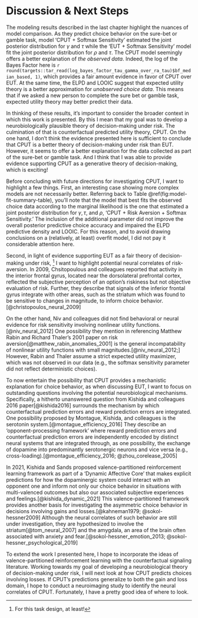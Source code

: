# Discussion & Next Steps

The modeling results described in the last chapter highlight the nuances of model comparison. As they predict choice behavior on the sure-bet or gamble task, model 'CPUT + Softmax Sensitivity' estimated the joint posterior distribution for $\gamma$ and $\tau$ while the 'EUT + Softmax Sensitivity' model fit the joint posterior distribution for $\rho$ and $\tau$. The CPUT model seemingly offers a better explanation of *the observed data*. Indeed, the log of the Bayes Factor here is `r round(targets::tar_read(log_bayes_factor_tau_gamma_over_ra_tau)$bf_median_based, 1)`, which provides a fair amount evidence in favor of CPUT over EUT. At the same time, the ELPD and LOOIC suggest that expected utility theory is a better approximation for *unobserved choice data*. This means that if we asked a new person to complete the sure bet or gamble task, expected utility theory may better predict their data.

In thinking of these results, it’s important to consider the broader context in which this work is presented. By this I mean that my goal was to develop a neurobiologically plausible theory of decision-making under risk. The culmination of that is counterfactual predicted utility theory, CPUT. On the one hand, I don't think the evidence presented here is sufficient to conclude that CPUT is a better theory of decision-making under risk than EUT. However, it seems to offer a better explanation for the data collected as part of the sure-bet or gamble task. And I think that I was able to provide evidence supporting CPUT as a generative theory of decision-making, which is exciting! 

Before concluding with future directions for investigating CPUT, I want to highlight a few things. First, an interesting case showing more complex models are not necessarily better. Referring back to Table \@ref(fig:model-fit-summary-table), you'll note that the model that best fits the observed choice data according to the marginal likelihood is the one that estimated a joint posterior distribution for $\gamma, \tau,$ and $\rho$, 'CPUT + Risk Aversion + Softmax Sensitivity.' The inclusion of the additional parameter did not improve the overall posterior predictive choice accuracy and impaired the ELPD predictive density and LOOIC. For this reason, and to avoid drawing conclusions on a (relatively, at least) overfit model, I did not pay it considerable attention here.

Second, in light of evidence supporting EUT as a fair theory of decision-making under risk, [^discussion-1] I want to highlight potential neural correlates of risk-aversion. In 2009, Chsitopoulous and colleagues reported that activity in the interior frontal gyrus, located near the dorsolateral prefrontal cortex, reflected the subjective perception of an option's riskiness but not objective evaluation of risk. Further, they describe that signals of the inferior frontal gyrus integrate with other areas, such as the striatum which was found to be sensitive to changes in magnitude, to inform choice behavior.[@christopoulos_neural_2009] 

[^discussion-1]: For this task design, at least!

On the other hand, Niv and colleagues did not find behavioral or neural evidence for risk sensitivity involving nonlinear utility functions.[@niv_neural_2012] One possibility they mention in referencing Matthew Rabin and Richard Thaler's 2001 paper on risk aversion[@matthew_rabin_anomalies_2001] is the general incompatability of nonlinear utility functions with small magnitudes.[@niv_neural_2012;] However, Rabin and Thaler assume a strict expected utility maximizer, which was not observed in our data (e.g., the softmax sensitivity parameter did not reflect deterministic choices).

To now entertain the possibility that CPUT provides a mechanistic explanation for choice behavior, as when discussing EUT, I want to focus on outstanding questions involving the potential neurobiological mechanisms. Specifically, a hitherto unanswered question from Kishida and colleagues 2016 paper[@kishida2016] surrounds the mechanism by which counterfactual prediction errors and reward prediction errors are integrated. One possibility proposed by Montague, Kishida, and colleagues is the serotonin system.[@montague_efficiency_2016] They describe an 'opponent-processing framework' where reward prediction errors and counterfactual prediction errors are independently encoded by distinct neural systems that are integrated through, as one possibility, the exchange of dopamine into predominantly serotonergic neurons and vice versa (e.g., cross-loading).[@montague_efficiency_2016; @zhou_corelease_2005] 

In 2021, Kishida and Sands proposed valence-partitioned reinforcement learning framework as part of a 'Dynamic Affective Core' that makes explicit predictions for how the dopaminergic system could interact with an opponent one and inform not only our choice behavior in situations with multi-valenced outcomes but also our associated subjective experiences and feelings.[@kishida_dynamic_2021] This valence-partitioned framework provides another basis for investigating the asymmetric choice behavior in decisions involving gains and losses.[@kahneman1979; @sokol-hessner2009] Although the neural correlates of such behavior are still under investigation, they are hypothesized to involve the striatum[@tom_neural_2007] and the amygdala, an area of the brain often associated with anxiety and fear.[@sokol-hessner_emotion_2013; @sokol-hessner_psychological_2019] 

To extend the work I presented here, I hope to incorporate the ideas of valence-partitioned reinforcement learning with the counterfactual signaling literature. Working towards my goal of developing a neurobiological theory of decision-making under risk, I will next look at how CPUT predicts choices involving losses. If CPUT's predictions generalize to both the gain and loss domain, I hope to conduct a neuroimaging study to identify the neural correlates of CPUT. Fortunately, I have a pretty good idea of where to look.
